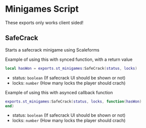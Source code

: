 
# Minigames Script

<ResourceLinks link="https://shop.stausi.com/package/6528185" />

<Callout type="info">
These exports only works client sided!
</Callout>

## SafeCrack

Starts a safecrack minigame using Scaleforms

Example of using this with synced function, with a return value

```lua
local hasWon = exports.st_minigames:SafeCrack(status, locks)
```

- status: `boolean` (If safecrack UI should be shown or not)
- locks: `number` (How many locks the player should crach)

Example of using this with asynced callback function

```lua
exports.st_minigames:SafeCrack(status, locks, function(hasWon)
end)
```

- status: `boolean` (If safecrack UI should be shown or not)
- locks: `number` (How many locks the player should crach)
